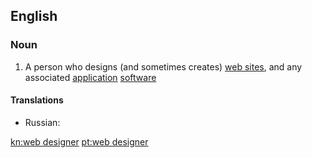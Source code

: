 ==English==

===Noun===
{{en-noun|head=[[web]] [[designer]]}}

# {{context|computing|lang=en}} A person who designs (and sometimes creates) [[web site]]s, and any associated [[application]] [[software]]

====Translations====
{{trans-top|person who designs and creates web pages}}
{{trans-mid}}
* Russian: {{t|ru|веб-дизайнер|m|tr=vɛb-dizájner|sc=Cyrl}}
{{trans-bottom}}

[[kn:web designer]]
[[pt:web designer]]